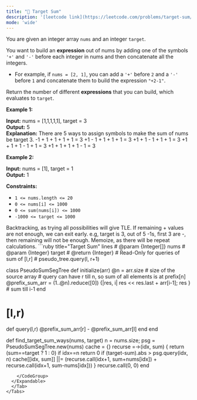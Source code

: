 ```yaml
---
title: "🧀 Target Sum"
description: '[leetcode link](https://leetcode.com/problems/target-sum/description/)'
mode: 'wide'
---
```

<Tabs>
  <Tab title="Question" icon="circle-question" iconType="regular">
    <Card>
      <p>You are given an integer array <code>nums</code> and an integer <code>target</code>.</p>  <p>You want to build an <strong>expression</strong> out of nums by adding one of the symbols <code>&#39;+&#39;</code> and <code>&#39;-&#39;</code> before each integer in nums and then concatenate all the integers.</p>  <ul>  <li>For example, if <code>nums = [2, 1]</code>, you can add a <code>&#39;+&#39;</code> before <code>2</code> and a <code>&#39;-&#39;</code> before <code>1</code> and concatenate them to build the expression <code>&quot;+2-1&quot;</code>.</li> </ul>  <p>Return the number of different <strong>expressions</strong> that you can build, which evaluates to <code>target</code>.</p>   <p><strong class="example">Example 1:</strong></p>   <strong>Input:</strong> nums = [1,1,1,1,1], target = 3 <br/> <strong>Output:</strong> 5 <br/> <strong>Explanation:</strong> There are 5 ways to assign symbols to make the sum of nums be target 3. -1 + 1 + 1 + 1 + 1 = 3 +1 - 1 + 1 + 1 + 1 = 3 +1 + 1 - 1 + 1 + 1 = 3 +1 + 1 + 1 - 1 + 1 = 3 +1 + 1 + 1 + 1 - 1 = 3   <p><strong class="example">Example 2:</strong></p>   <strong>Input:</strong> nums = [1], target = 1 <br/> <strong>Output:</strong> 1    <p><strong>Constraints:</strong></p>  <ul>  <li><code>1 &lt;= nums.length &lt;= 20</code></li>  <li><code>0 &lt;= nums[i] &lt;= 1000</code></li>  <li><code>0 &lt;= sum(nums[i]) &lt;= 1000</code></li>  <li><code>-1000 &lt;= target &lt;= 1000</code></li> </ul> 
    </Card>
  </Tab>
  <Tab title="Solution" icon="lightbulb" iconType="regular" >
    <Card>
      Backtracking, as trying all possibilities will give TLE. If remaining + values are not enough, we can exit early. e.g, target is 3, out of 5 -1s, first 3 are -, then remaining will not be enough. Memoize, as there will be repeat calculations.
</Card>
  <Expandable title="code">
    <CodeGroup dropdown>
```ruby title="Target Sum" lines
# @param {Integer[]} nums
# @param {Integer} target
# @return {Integer}
# Read-Only for queries of sum of [l,r]
# pseudo_tree.query(l, r+1)

class PseudoSumSegTree
  def initialize(arr)
    @n = arr.size # size of the source array
    # query can have r till n, so sum of all elements is at prefix[n]
    @prefix_sum_arr = (1..@n).reduce([0]) {|res, i| res << res.last + arr[i-1]; res } # sum till i-1
  end
  
  # [l,r)
  def query(l,r)
    @prefix_sum_arr[r] - @prefix_sum_arr[l]
  end
end

def find_target_sum_ways(nums, target)
  n = nums.size;
  psg = PseudoSumSegTree.new(nums)
  cache = {}
  recurse =->(idx, sum) {
    return (sum==target ? 1 : 0) if idx==n
    return 0 if (target-sum).abs > psg.query(idx, n)
    cache[[idx, sum]] ||= (recurse.call(idx+1, sum+nums[idx]) + recurse.call(idx+1, sum-nums[idx]))
  }
  recurse.call(0, 0)
end
```
    </CodeGroup>
  </Expandable>
  </Tab>
</Tabs>